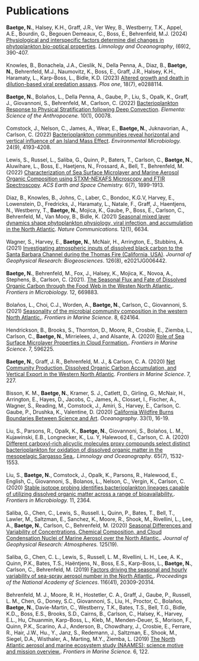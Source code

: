 # Publications

**Baetge, N.**, Halsey, K.H., Graff, J.R., Ver Wey, B., Westberry, T.K., Appel, A.E., Bourdin, G., Begouen Demeaux, C., Boss, E., Behrenfeld, M.J. (2024) [Physiological and interspecific factors determine diel changes in phytoplankton bio-optical properties](https://doi.org/10.1002/lno.12493). *Limnology and Oceanography*, (69)2, 390-407.
\
\
Knowles, B., Bonachela, J.A., Cieslik, N., Della Penna, A., Diaz, B., **Baetge, N.**, Behrenfeld, M.J., Naumovitz, K., Boss, E., Graff, J.R., Halsey, K.H., Haramaty, L., Karp-Boss, L., Bidle, K.D. (2023) [Altered growth and death in dilution-based viral predation assays](https://doi.org/10.1371/journal.pone.0288114). *Plos one*, 18(7), e0288114.
\
\
**Baetge, N.**, Bolaños, L., Della Penna, A., Gaube, P., Liu, S., Opalk, K., Graff, J., Giovannoni, S., Behrenfeld, M., Carlson, C. (2022) [Bacterioplankton Response to Physical Stratification following Deep Convection](https://online.ucpress.edu/elementa/article/10/1/00078/190269). *Elementa: Science of the Anthropocene.* 10(1), 00078.
\
\
Comstock, J., Nelson, C., James, A., Wear, E., **Baetge, N.**, Juknavorian, A., Carlson, C. (2022) [Bacterioplankton communities reveal horizontal and vertical influence of an Island Mass Effect](https://sfamjournals.onlinelibrary.wiley.com/doi/full/10.1111/1462-2920.16092). *Environmental Microbiology.* 24(9), 4193-4208.
\
\
Lewis, S., Russel, L., Saliba, G., Quinn, P., Baters, T., Carlson, C., **Baetge, N.**, Aluwihare, L., Boss, E., Haetjens, N., Frossard, A., Bell, T., Behrenfeld, M. (2022) [Characterization of Sea Surface Microlayer and Marine Aerosol Organic Composition using STXM-NEXAFS Microscopy and FTIR Spectroscopy](https://pubs.acs.org/doi/10.1021/acsearthspacechem.2c00119).  *ACS Earth and Space Chemistry.* 6(7), 1899-1913.
\
\
Diaz, B., Knowles, B., Johns, C., Laber, C., Bondoc, K.G.V,  Harvey, E., Lowenstein, D., Fredricks, J., Haramaty, L., Natale, F., Graff, J., Haentjens, N., Westberry, T., **Baetge, N.**, Mojica, K., Gaube, P., Boss, E., Carlson, C., Behrenfeld, M., Van Mooy, B., Bidle, K. (2021) [Seasonal mixed layer dynamics shape phytoplankton physiology, viral infection, and accumulation in the North Atlantic](https://www.nature.com/articles/s41467-021-26836-1). *Nature Communications.* 12(1), 6634.
\
\
Wagner, S., Harvey, E., **Baetge, N.**, McNair, H., Arrington, E., Stubbins, A. (2021) [Investigating atmospheric inputs of dissolved black carbon to the Santa Barbara Channel during the Thomas Fire (California, USA)](https://doi.org/10.1029/2021JG006442). *Journal of Geophysical Research: Biogeosciences*. 126(8), e2021JG006442.
\
\
**Baetge, N.**, Behrenfeld, M., Fox, J., Halsey, K., Mojica, K., Novoa, A., Stephens, B., Carlson, C. (2021). [The Seasonal Flux and Fate of Dissolved Organic Carbon through the Food Web in the Westen North Atlantic.](https://www.frontiersin.org/articles/10.3389/fmicb.2021.669883/abstract). *Frontiers in Microbiology.* 12, 669883.
\
\
Bolaños, L., Choi, C.J., Worden, A., **Baetge, N.**, Carlson, C., Giovannoni, S. (2021) [Seasonality of the microbial community composition in the western North Atlantic.](https://doi.org/10.3389/fmars.2021.624164). *Frontiers in Marine Science*. 8, 624164.
\
\
Hendrickson, B., Brooks, S., Thornton, D., Moore, R., Crosbie, E., Ziemba, L., Carlson, C., **Baetge, N.**, Mirrielees, J., and Alsante, A. (2020) [Role of Sea Surface Microlayer Properties in Cloud Formation.](https://doi.org/10.3389/fmars.2020.596225). *Frontiers in Marine Science*. 7, 596225.
\
\
**Baetge, N.**, Graff, J. R., Behrenfeld, M. J., & Carlson, C. A. (2020) [Net Community Production, Dissolved Organic Carbon Accumulation, and Vertical Export in the Western North Atlantic](https://doi.org/10.3389/fmars.2020.00227). *Frontiers in Marine Science*. 7, 227.
\
\
Bisson, K. M., **Baetge, N.**, Kramer, S. J., Catlett, D., Girling, G., McNair, H., Arrington, E., Hayes, D., Jacobs, C., James, A., Closset, I., Fischer, A., Wagner, S., Reading, M., Comstock, J., Amiri, S., Harvey, E., Carlson, C. Gaube, P., Drushka, K., Valentine, D. (2020) [California Wildfire Burns Boundaries Between Science and Art](https://doi.org/10.5670/oceanog.2020.110). *Oceanography*. 33(1), 16-19.
\
\
Liu, S., Parsons, R., Opalk, K., **Baetge, N.**, Giovannoni, S., Bolaños, L. M., Kujawinski, E.B., Longnecker, K., Lu. Y, Halewood, E., Carlson, C. A. (2020) [Different carboxyl-rich alicyclic molecules proxy compounds select distinct bacterioplankton for oxidation of dissolved organic matter in the mesopelagic Sargasso Sea.](https://doi.org/10.1002/lno.11405). *Limnology and Oceanography*. 65(7), 1532-1553.
\
\
Liu, S., **Baetge, N.**, Comstock, J., Opalk, K., Parsons, R., Halewood, E., English, C., Giovannoni, S., Bolanos, L., Nelson, C., Vergin, K., Carlson, C. (2020) [Stable isotope probing identifies bacterioplankton lineages capable of utilizing dissolved organic matter across a range of bioavailability.](https://www.frontiersin.org/articles/10.3389/fmicb.2020.580397/abstract). *Frontiers in Microbiology.* 11, 2364.
\
\
Saliba, G., Chen, C., Lewis, S., Russell. L, Quinn, P., Bates, T., Bell, T., Lawler, M., Saltzman, E., Sanchez, K., Moore, R., Shook, M., Rivellini, L., Lee, A., **Baetge, N.**, Carlson, C., Behrenfeld, M. (2020) [Seasonal Differences and Variability of Concentrations, Chemical Composition, and Cloud Condensation Nuclei of Marine Aerosol over the North Atlantic.](https://agupubs.onlinelibrary.wiley.com/doi/abs/10.1029/2020JD033145). *Journal of Geophysical Research: Atmospheres.* 125(19).
\
\
Saliba, G., Chen, C. L., Lewis, S., Russell, L. M., Rivellini, L. H., Lee, A. K., Quinn, P.K., Bates, T.S., Haëntjens, N., Boss, E.S., Karp-Boss, L., **Baetge, N.**, Carlson, C., Behrenfeld, M. (2019) [Factors driving the seasonal and hourly variability of sea-spray aerosol number in the North Atlantic.](https://doi.org/10.1073/pnas.1907574116). *Proceedings of the National Academy of Sciences*. 116(41), 20309-20314.
\
\
Behrenfeld, M. J., Moore, R. H., Hostetler, C. A., Graff, J., Gaube, P., Russell, L. M., Chen, G., Doney, S.C., Giovannoni, S., Liu, H.,  Proctor, C., Bolaños, **Baetge, N.**, Davie-Martin, C., Westberry, T.K., Bates, T.S., Bell, T.G., Bidle, K.D.,, Boss, E.S., Brooks, S.D., Cairns, B., Carlson, C., Halsey, K., Harvey, E.L., Hu, Chuanmin, Karp-Boss, L., Kleb, M., Menden-Deuer, S., Morison, F., Quinn, P.K., Scarino, A.J., Anderson, B., Chowdhary, J., Crosbie, E., Ferrare, R., Hair, J.W., Hu., Y., Janz, S., Redemann, J., Saltzman, E., Shook, M., Siegel, D.A., Wisthaler, A., Marting, M.Y., Ziemba, L. (2019) [The North Atlantic aerosol and marine ecosystem study (NAAMES): science motive and mission overview.](https://doi.org/10.3389/fmars.2019.00122). *Frontiers in Marine Science.* 6, 122.
